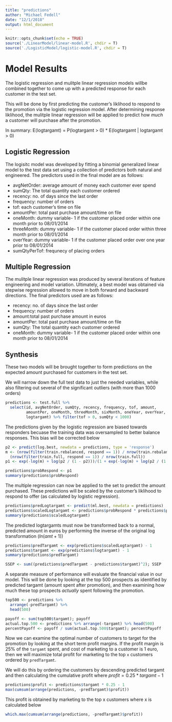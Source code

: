 ```yaml
---
title: "predictions"
author: "Michael Fedell"
date: "12/1/2018"
output: html_document
---
```


```r
knitr::opts_chunk$set(echo = TRUE)
source('./LinearModel/linear-model.R', chdir = T)
source('./LogisticModel/logistic-model.R', chdir = T)
```

# Model Results

The logistic regression and mulitple linear regression models willbe combined together to come up with a predicted response for each customer in the test set.

This will be done by first predicting the customer's liklihood to respond to the promotion via the logistic regression model. After determining response liklihood, the mulitple linear regression will be applied to predict how _much_ a customer will purchase after the promotion.

In summary: E(logtargamt) = P(logtargamt > 0) * E(logtargamt | logtargamt > 0)

## Logistic Regression

The logisitc model was developed by fitting a binomial generalized linear model to the test data set using a collection of predictors both natural and engineered. The predictors used in the final model are as follows:

- avgNetOrder: average amount of money each customer ever spend
- sumQty: The total quantity each customer ordered
- recency: no. of days since the last order
- frequency: number of orders
- tof: each customer's time on file
- amountPer: total past purchase amount/time on file 
- oneMonth: dummy variable- 1 if the customer placed order within one month prior to 08/01/2014
- threeMonth: dummy variable- 1 if the customer placed order within three month prior to 08/01/2014
- overYear: dummy variable- 1 if the customer placed order over one year prior to 08/01/2014
- sumQtyPerTof: frequnecy of placing orders


## Multiple Regression

The mulitple linear regression was produced by several iterations of feature engineering and model variation. Ultimately, a best model was obtained via stepwise regression allowed to move in both forward and backward directions. The final predictors used are as follows:

- recency: no. of days since the last order
- frequency: number of orders
- amount:total past purchase amount in euros
- amountPer: total past purchase amount/time on file 
- sumQty: The total quantity each customer ordered
- oneMonth: dummy variable- 1 if the customer placed order within one month prior to 08/01/2014


## Synthesis

These two models will be brought together to form predictions on the expected amount purchased for customers in the test set.

We will narrow down the full test data to just the needed variables, while also filtering out several of the significant outliers (with more than 1000 orders)

```r
predictions <- test.full %>%
  select(id, avgNetOrder, sumQty, recency, frequency, tof, amount,
         amountPer, oneMonth, threeMonth, sixMonth, oneYear, overYear, sumQtyPerTof,
         logtargamt) %>% filter(tof > 0, sumQty < 1000)
```

The predictions given by the logistic regression are biased towards responders becuase the training data was oversampled to better balance responses. This bias will be corrected below

```r
p2 <- predict(log.best, newdata = predictions, type = 'response')
m <- (nrow(filter(train.rebalanced, respond == 1)) / nrow(train.rebalanced)) / 
  (nrow(filter(train.full, respond == 1)) / nrow(train.full))
p1 <- exp(-log(m) + log(p2 / (1 - p2)))/(1 + exp(-log(m) + log(p2 / (1 - p2))))

predictions$probRespond <- p1
summary(predictions$probRespond)
```

The multiple regression can now be applied to the set to predict the amount purchased. These predictions will be scaled by the customer's liklihood to respond to offer (as calculated by logistic regression).

```r
predictions$predLogtargamt <- predict(ml.best, newdata = predictions)
predictions$scaledLogtargamt <- predictions$probRespond * predictions$predLogtargamt
summary(predictions$scaledLogtargamt)
```

The predicted logtargamts must now be transformed back to a normal, predicted amount in euros by performing the inverse of the original log transformation ($ln(amt + 1)$)

```r
predictions$predTargamt <- exp(predictions$scaledLogtargamt) - 1
predictions$targamt <- exp(predictions$logtargamt) - 1
summary(predictions$predTargamt)
```

```r
SSEP <- sum((predictions$predTargamt - predictions$targamt)^2); SSEP
```


A separate measure of performance will evaluate the financial value in our model. This will be done by looking at the top 500 prospects as identified by predicted targamt (amount spent after promotion), and then examining how much these top prospects _actually_ spent following the promotion.

```r
top500 <- predictions %>%
  arrange(-predTargamt) %>%
  head(500)

payoff <- sum(top500$targamt); payoff
actual.top.500 <- predictions %>% arrange(-targamt) %>% head(500)
percentPayoff <- payoff / sum(actual.top.500$targamt); percentPayoff
```


Now we can examine the optimal number of customers to target for the promotion by looking at the short term profit margins. If the profit margin is 25% of the `targamt` spent, and cost of marketing to a customer is 1 euro, then we will maximize total profit for marketing to the top `x` customers ordered by `predTargamt`.

We will do this by ordering the customers by descending predicted targamt and then calculating the cumulative profit where $profit = 0.25 * targamt - 1$
```r
predictions$profit <- predictions$targamt * 0.25 - 1
max(cumsum(arrange(predictions, -predTargamt)$profit))
```

This profit is obtained by marketing to the top x customers where x is calculated below

```r
which.max(cumsum(arrange(predictions, -predTargamt)$profit))
```


